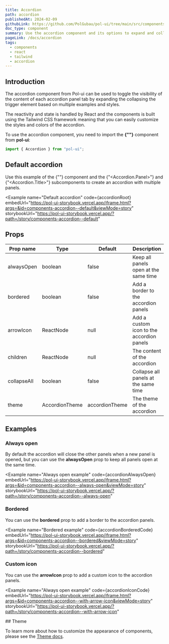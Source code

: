 ```yaml
---
title: Accordion
path: accordion
publishedAt: 2024-02-09
githubLink: https://github.com/PolGubau/pol-ui/tree/main/src/components/Accordion
doc_type: component
summary: Use the accordion component and its options to expand and collapse the content inside each panel based on state reactivity from React and Tailwind CSS
pageLink: /docs/accordion
tags:
  - components
  - react
  - tailwind
  - accordion
---
```





## Introduction

The accordion component from Pol-ui can be used to toggle the visibility of the content of each accordion panel tab by expanding the collapsing the trigger
element based on multiple examples and styles.

The reactivity and state is handled by React and the components is built using the Tailwind CSS framework meaning that you can easily customize the styles and colors of the accordion.

To use the accordion component, you need to import the **{"<Accordion>"}** component from **pol-ui**:

```jsx
import { Accordion } from "pol-ui";
```

## Default accordion

Use this example of the {"<Accordion>"} component and the {"<Accordion.Panel>"} and {"<Accordion.Title>"} subcomponents to create an accordion with multiple panels.

<Example
  name="Default accordion"
  code={accordionRoot}
  embedUrl="https://pol-ui-storybook.vercel.app/iframe.html?args=&id=components-accordion--default&viewMode=story"
    storybookUrl="https://pol-ui-storybook.vercel.app/?path=/story/components-accordion--default"

>

  <AccordionRoot />
</Example>

## Props

| Prop name   | Type           | Default        | Description                               |
| ----------- | -------------- | -------------- | ----------------------------------------- |
| alwaysOpen  | boolean        | false          | Keep all panels open at the same time     |
| bordered    | boolean        | false          | Add a border to the accordion panels      |
| arrowIcon   | ReactNode      | null           | Add a custom icon to the accordion panels |
| children    | ReactNode      | null           | The content of the accordion              |
| collapseAll | boolean        | false          | Collapse all panels at the same time      |
| theme       | AccordionTheme | accordionTheme | The theme of the accordion                |

## Examples

### Always open

By default the accordion will close the other panels when a new panel is opened, but you can use the **alwaysOpen** prop to keep all panels open at the same time.

<Example
  name="Always open example"
  code={accordionAlwaysOpen}
  embedUrl="https://pol-ui-storybook.vercel.app/iframe.html?args=&id=components-accordion--always-open&viewMode=story"
  storybookUrl="https://pol-ui-storybook.vercel.app/?path=/story/components-accordion--always-open"

>

  <AccordionAlwaysOpen />
</Example>

### Bordered

You can use the **bordered** prop to add a border to the accordion panels.

<Example
  name="Bordered example"
  code={accordionBorderedCode}
  embedUrl="https://pol-ui-storybook.vercel.app/iframe.html?args=&id=components-accordion--bordered&viewMode=story"
    storybookUrl="https://pol-ui-storybook.vercel.app/?path=/story/components-accordion--bordered"

>

  <AccordionBordered />
</Example>

### Custom icon

You can use the **arrowIcon** prop to add a custom icon to the accordion panels.

<Example
  name="Always open example"
  code={accordionIconCode}
  embedUrl="https://pol-ui-storybook.vercel.app/iframe.html?args=&id=components-accordion--with-arrow-icon&viewMode=story"
  storybookUrl="https://pol-ui-storybook.vercel.app/?path=/story/components-accordion--with-arrow-icon"

>

  <AccordionIcon />
</Example>
## Theme

To learn more about how to customize the appearance of components, please see the [Theme docs](/docs/theming).

<Theme />
